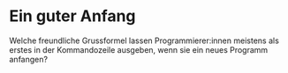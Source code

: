
# Ein guter Anfang
Welche freundliche Grussformel lassen Programmierer:innen meistens als erstes in der Kommandozeile ausgeben, wenn sie ein neues Programm anfangen?

<TextFieldAnswer/>
